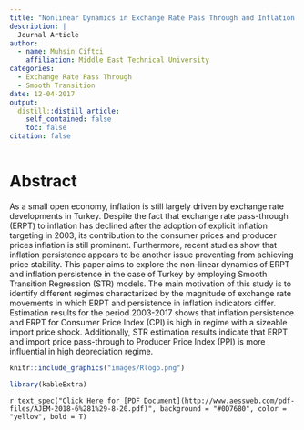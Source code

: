 ```yaml
---
title: "Nonlinear Dynamics in Exchange Rate Pass Through and Inflation Persistence: The Case of Turkish Economy"
description: | 
  Journal Article
author:
  - name: Muhsin Ciftci
    affiliation: Middle East Technical University
categories:
  - Exchange Rate Pass Through
  - Smooth Transition
date: 12-04-2017
output:
  distill::distill_article:
    self_contained: false
    toc: false
citation: false
---
```


# Abstract
As a small open economy, inflation is still largely driven by exchange rate developments in Turkey. Despite the fact that exchange rate pass-through (ERPT) to inflation has declined after the adoption of explicit inflation targeting in 2003, its contribution to the consumer prices and producer prices inflation is still prominent. Furthermore, recent studies show that inflation persistence appears to be another issue preventing from achieving price stability. This paper aims to explore the non-linear dynamics of ERPT and inflation persistence in the case of Turkey by employing Smooth Transition Regression (STR) models. The main motivation of this study is to identify different regimes charactarized by the magnitude of exchange rate movements in which ERPT and persistence in inflation indicators differ. Estimation results for the period 2003-2017 shows that inflation persistence and ERPT for Consumer Price Index (CPI) is high in regime with a sizeable import price shock. Additionally, STR estimation results indicate that ERPT and import price pass-through to Producer Price Index (PPI) is more influential in high depreciation regime.


<aside>
```r
knitr::include_graphics("images/Rlogo.png")
```
</aside>


```r
library(kableExtra)
```


`r text_spec("Click Here for [PDF Document](http://www.aessweb.com/pdf-files/AJEM-2018-6%281%29-8-20.pdf)", background = "#0D7680", color = "yellow", bold = T)`



